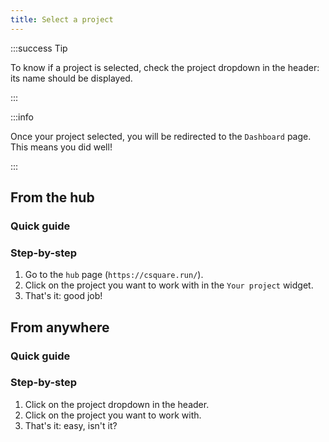 ```yaml
---
title: Select a project
---
```



:::success Tip

To know if a project is selected, check the project dropdown in the header: its name should be displayed.

:::

:::info

Once your project selected, you will be redirected to the `Dashboard` page. This means you did well!

:::

## From the hub

### Quick guide

<VideoPlayer src="https://storage.googleapis.com/cdn.csquare.run/docs/webm/select-project-from-hub.webm" />

### Step-by-step

1. Go to the `hub` page (`https://csquare.run/`).
2. Click on the project you want to work with in the `Your project` widget.
3. That's it: good job!

## From anywhere

### Quick guide

<VideoPlayer src="https://storage.googleapis.com/cdn.csquare.run/docs/webm/select-project-from-anywhere.webm" />

### Step-by-step

1. Click on the project dropdown in the header.
2. Click on the project you want to work with.
3. That's it: easy, isn't it?
